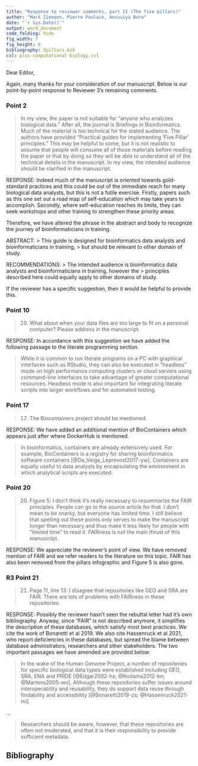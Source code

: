 ```yaml
---
title: "Response to reviewer comments, part II (The five pillars)"
author: "Mark Ziemann, Pierre Poulain, Anusuiya Bora"
date: "`r Sys.Date()`"
output: word_document
code_folding: hide
fig_width: 7
fig_height: 6
bibliography: 5pillars.bib
csl: plos-computational-biology.csl
---
```


Dear Editor,

Again, many thanks for your consideration of our manuscript.
Below is our point-by-point response to Reviewer 3's remaining comments.

### Point 2

> In my view, the paper is not suitable for "anyone who analyzes biological data." After all, the
> journal is Briefings in Bioinformatics.
> Much of the material is too technical for the stated audience.
> The authors have provided "Practical guides for implementing ‘Five Pillar’ principles."
> This may be helpful to some, but it is not realistic to assume that people will consume all of
> those materials before reading the paper or that by doing so they will be able to understand all of
> the technical details in the manuscript.
> In my view, the intended audience should be clarified in the manuscript.

RESPONSE: Indeed much of the manuscript is oriented towards gold-standard practices and this could be
out of the immediate reach for many biological data analysts, but this is not a futile exercise.
Firstly, papers such as this one set out a road map of self-education which may take years to
accomplish.
Secondly, where self-education reaches its limits, they can seek workshops and other training to
strengthen these priority areas.

Therefore, we have altered the phrase in the abstract and body to recognize the journey of
bioinformaticians in training.

ABSTRACT:
> This guide is designed for bioinformatics data analysts and bioinformaticians in training,
> but should be relevant to other domain of study.

RECOMMENDATIONS:
> The intended audience is bioinformatics data analysts and bioinformaticians in training, however the
> principles described here could equally apply to other domains of study.

If the reviewer has a specific suggestion, then it would be helpful to provide this.

### Point 10

> 10. What about when your data files are too large to fit on a personal computer? Please address in
the manuscript.

RESPONSE: In accordance with this suggestion we have added the following passage to the literate
programming section.

> While it is common to run literate programs on a PC with graphical interfaces such as RStudio,
> they can also be executed in "headless" mode on high performance computing clusters or cloud
> servers using command-line interfaces to take advantage of greater computational resources.
> Headless mode is also important for integrating literate scripts into larger workflows and for
> automated testing.

### Point 17

> 17. The Biocontainers project should be mentioned.

RESPONSE: We have added an additional mention of BioContainers which appears just after where DockerHub
is mentioned.

> In bioinformatics, containers are already extensively used.
> For example, BioContainers is a registry for sharing bioinformatics software containers
> [@Da_Veiga_Leprevost2017-yw].
> Containers are equally useful to data analysts by encapsulating the environment in which analytical
> scripts are executed.

### Point 20

> 20. Figure 5: I don't think it's really necessary to resummarize the FAIR principles.
> People can go to the source article for that.
> I don't mean to be snarky, but everyone has limited time. I still believe that spelling out these
> points only serves to make the manuscript longer than necessary and thus make it less likely for
> people with "limited time" to read it.
> FAIRness is not the main thrust of this manuscript.

RESPONSE: We appreciate the reviewer's point of view.
We have removed mention of FAIR and we refer readers to the literature on this topic.
FAIR has also been removed from the pillars infographic and Figure 5 is also gone.

### R3 Point 21

> 21. Page 11, line 13: I disagree that repositories like GEO and SRA are FAIR.
There are lots of problems with FAIRness in these repositories.

RESPONSE: Possibly the reviewer hasn't seen the rebuttal letter had it's own bibliography.
Anyway, since "FAIR" is not described anymore, it simplifies the description of these databases,
which satisfy most best practices. We cite the work of Bonaretti et al 2019.
We also cite Hassenruck et al 2021, who report deficiencies in these databases, but spread the blame
between database administrators, researchers and other stakeholders.
The two important passages we have amended are provided below:

> In the wake of the Human Genome Project, a number of repositories for specific biological data types
> were established including GEO, SRA, ENA and PRIDE [@Edgar2002-hs; @Kodama2012-bn; @Martens2005-wo].
> Although these repositories suffer issues around interoperability and reusability, they do support
> data reuse through findability and accessibility [@Bonaretti2019-zs; @Hassenruck2021-mi].

...

> Researchers should be aware, however, that these repositories are often not moderated,
> and that it is their responsibility to provide sufficient metadata.

## Bibliography

